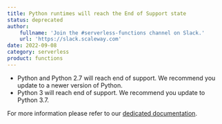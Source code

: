 ```yaml
---
title: Python runtimes will reach the End of Support state  
status: deprecated
author:
    fullname: 'Join the #serverless-functions channel on Slack.'
    url: 'https://slack.scaleway.com'
date: 2022-09-08
category: serverless
product: functions
---
```


- Python and Python 2.7 will reach end of support. We recommend you update to a newer version of Python.
- Python 3 will reach end of support. We recommend you update to Python 3.7.

For more information please refer to our [dedicated documentation](/compute/functions/reference-content/functions-lifecycle/).